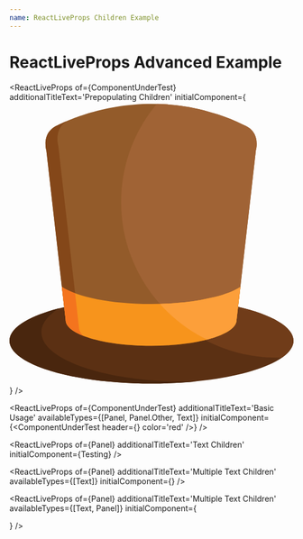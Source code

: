 ```yaml
---
name: ReactLiveProps Children Example
---
```


# ReactLiveProps Advanced Example



<ReactLiveProps of={ComponentUnderTest} additionalTitleText='Prepopulating Children' initialComponent={<ComponentUnderTest><svg xmlns="http://www.w3.org/2000/svg" viewBox="0 0 512 512">
    <path
      d="M137.746 499.538c35.372 5.563 75.595 8.707 118.254 8.707 141.384 0 256-34.545 256-77.164 0-24.947-39.288-47.124-100.216-61.229l-2.492 21.884c0 25.518-68.631 46.204-153.292 46.204-.237 0-.471-.003-.706-.003s-.469.003-.706.003c-84.662 0-153.292-20.686-153.292-46.204l-2.455-21.568C38.694 384.288 0 406.322 0 431.081c0 26.528 44.407 49.928 112.037 63.816"
      fill="#5b3013"
    />
    <path
      d="M411.784 369.852l-2.492 21.884c0 14.838-23.206 28.04-59.272 36.494 39.057 21.181 83.799 33.212 131.352 33.212 3.465 0 6.911-.086 10.346-.213C504.774 451.969 512 441.78 512 431.081c0-24.947-39.288-47.124-100.216-61.229z"
      fill="#703c19"
    />
    <path
      d="M350.309 15.482C218.764-18.242 110.86 30.23 86.147 42.758c-29.302 12.96-19.7 44.971-19.7 44.971l34.85 306.213c0 25.518 68.631 46.204 153.292 46.204.237 0 .471-.003.706-.003s.469.003.706.003c84.662 0 153.292-20.686 153.292-46.204l34.85-306.213s10.079-33.627-21.982-45.905c-15.654-7.55-31.139-13.772-46.371-18.842"
      fill="#935b2a"
    />
    <path
      d="M125.254 406.763L88.029 79.682s-8.773-29.318 14.794-44.648c-7.313 3.121-12.948 5.832-16.677 7.723-29.302 12.961-19.7 44.972-19.7 44.972l34.85 306.213c0 10.682 12.033 20.516 32.225 28.341-5.358-4.881-8.267-10.097-8.267-15.52z"
      fill="#844719"
    />
    <path
      d="M422.16 41.824c-15.654-7.55-31.139-13.772-46.371-18.842l-25.481-7.499C320.649 7.879 292.2 4.465 265.627 3.863c-40.165 47.927-64.361 109.691-64.361 177.114 0 108.931 63.13 203.105 154.794 247.966 32.595-8.473 53.231-21.011 53.231-35.003l34.85-306.213c.002.001 10.08-33.627-21.981-45.903z"
      fill="#a06335"
    />
    <path
      d="M344.15 357.709c-25.905 4.513-55.973 7.095-88.044 7.095-.271 0-.54-.003-.811-.003s-.54.003-.811.003c-70.924 0-132.052-12.629-160.012-30.831l6.824 59.966c0 25.518 68.631 46.204 153.292 46.204.237 0 .471-.003.706-.003s.469.003.706.003c84.662 0 153.292-20.686 153.292-46.204l6.826-59.966c-10.747 6.996-26.393 13.168-45.612 18.116"
      fill="#f7941c"
    />
    <path
      d="M101.38 395.4c.025.251.056.501.095.75.022.138.047.274.072.411.044.234.091.466.148.698.032.138.065.276.101.415.065.238.135.476.21.714.041.126.077.251.12.378.104.301.218.603.343.901.023.059.043.118.068.176.15.351.313.703.487 1.051.064.126.133.251.2.376.12.228.243.455.375.682.086.146.174.293.264.437a21.858 21.858 0 0 0 1.131 1.673c.11.149.217.296.333.443.171.22.351.439.532.66.104.123.2.249.306.372.276.323.567.644.866.964.143.154.295.305.443.458a24.974 24.974 0 0 0 1.059 1.042 41.902 41.902 0 0 0 1.646 1.469c.207.174.412.348.626.522.177.145.362.289.545.433a52.65 52.65 0 0 0 2.692 1.985c.171.118.341.238.516.355.284.192.574.381.865.571.181.118.363.237.549.354a59.638 59.638 0 0 0 1.452.899c.327.197.656.394.991.589.142.083.289.164.431.247a87.733 87.733 0 0 0 3.957 2.129l.301.153c.417.209.844.417 1.271.625.158.075.314.152.471.227.424.203.854.403 1.287.604l.484.223c.449.206.903.41 1.364.614l.338.146a137.981 137.981 0 0 0 5.201 2.142c-5.359-4.881-8.268-10.096-8.268-15.519l-6.987-61.384c-9.442-3.465-17.474-7.291-23.796-11.406l6.824 59.966c0 .37.018.738.046 1.106l.041.349z"
      fill="#f4741e"
    />
    <path
      d="M344.15 357.709c-21.779 3.794-46.507 6.216-72.888 6.894 23.709 26.569 52.477 48.522 84.799 64.34 32.595-8.473 53.231-21.011 53.231-35.003l6.826-59.966c-10.747 6.996-26.393 13.168-45.612 18.116l-26.356 5.619z"
      fill="#fc9f3a"
    />
    <path
      d="M314.728 504.63c-142.037 0-257.184-39.839-257.184-88.981 0-15.72 11.801-30.487 32.481-43.305C34.949 386.497 0 407.555 0 431.081c0 26.528 44.407 49.928 112.037 63.816l25.709 4.639c35.372 5.563 75.595 8.707 118.254 8.707 28.338 0 55.598-1.391 81.078-3.953-7.367.221-14.818.34-22.35.34z"
      fill="#49260e"
    />
  </svg></ComponentUnderTest>} />

<ReactLiveProps of={ComponentUnderTest} additionalTitleText='Basic Usage' availableTypes={[Panel, Panel.Other, Text]} initialComponent={<ComponentUnderTest header={<Text text='testing' />} color='red' />} />

<ReactLiveProps of={Panel} additionalTitleText='Text Children' initialComponent={<Panel>Testing</Panel>} />

<ReactLiveProps of={Panel} additionalTitleText='Multiple Text Children' availableTypes={[Text]} initialComponent={<Panel><Text text="Testing1" /><Text text="Testing2" /></Panel>} />

<ReactLiveProps of={Panel} additionalTitleText='Multiple Text Children' availableTypes={[Text, Panel]} initialComponent={<div><Panel><Text text="Testing1" /><Text text="Testing2" /></Panel></div>} />
